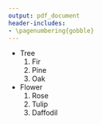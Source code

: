 ```yaml
---
output: pdf_document
header-includes:
- \pagenumbering{gobble} 
---
```


* Tree
    1. Fir
    1. Pine
    1. Oak
* Flower
    1. Rose
    1. Tulip
    1. Daffodil

